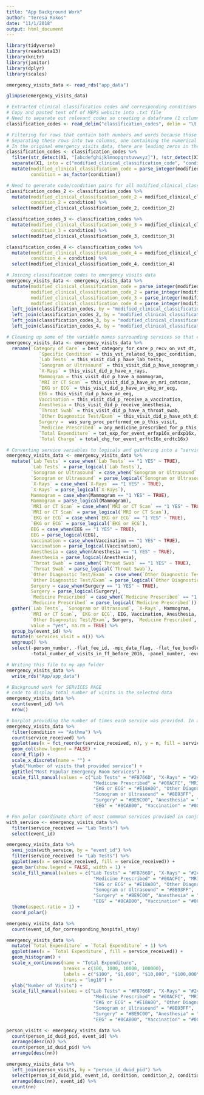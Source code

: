 ```yaml
---
title: "App Background Work"
author: "Teresa Rokos"
date: "11/1/2018"
output: html_document
---
```


```r
library(tidyverse)
library(readstata13)
library(knitr)
library(janitor)
library(dplyr)
library(scales)

emergency_visits_data <- read_rds("app_data")

glimpse(emergency_visits_data)

# Extracted clinical classification codes and corresponding conditions off MEPS website
# Copy and pasted text off of MEPS website into .txt file
# Need to separate out relevant codes so creating a dataframe (1 column) from the text file
classification_codes <- read_delim("classification_codes", delim = "\t ", col_names = FALSE)

# Filtering for rows that contain both numbers and words because those are the code/condition combos
# Separating these rows into two columns, one containing the numerical code and the other containing the condition
# In the original emergency_visits_data, there are leading zeros in the classification codes, so converting the numberical codes in both dataframes to integers so that they match (also column name for numerical codes match)
classification_codes <- classification_codes %>% 
  filter(str_detect(X1, "[abcdefghijklmnopqrstuvwxyz]"), !str_detect(X1, "Return to Top")) %>% 
  separate(X1, into = c("modified_clinical_classification_code", "condition"), sep = " ", extra = "merge") %>% 
  mutate(modified_clinical_classification_code = parse_integer(modified_clinical_classification_code),
         condition = as_factor(condition))

# Need to generate code/condition pairs for all modified_clinical_classification_code columns
classification_codes_2 <- classification_codes %>% 
  mutate(modified_clinical_classification_code_2 = modified_clinical_classification_code,
         condition_2 = condition) %>% 
  select(modified_clinical_classification_code_2, condition_2)

classification_codes_3 <- classification_codes %>% 
  mutate(modified_clinical_classification_code_3 = modified_clinical_classification_code,
         condition_3 = condition) %>% 
  select(modified_clinical_classification_code_3, condition_3)

classification_codes_4 <- classification_codes %>% 
  mutate(modified_clinical_classification_code_4 = modified_clinical_classification_code,
         condition_4 = condition) %>% 
  select(modified_clinical_classification_code_4, condition_4)

# Joining classification codes to emergency visits data
emergency_visits_data <- emergency_visits_data %>% 
  mutate(modified_clinical_classification_code = parse_integer(modified_clinical_classification_code),
         modified_clinical_classification_code_2 = parse_integer(modified_clinical_classification_code_2),
         modified_clinical_classification_code_3 = parse_integer(modified_clinical_classification_code_3),
         modified_clinical_classification_code_4 = parse_integer(modified_clinical_classification_code_4)) %>%
  left_join(classification_codes, by = "modified_clinical_classification_code") %>% 
  left_join(classification_codes_2, by = "modified_clinical_classification_code_2") %>%
  left_join(classification_codes_3, by = "modified_clinical_classification_code_3") %>%
  left_join(classification_codes_4, by = "modified_clinical_classification_code_4")

# Cleaning up some of the variable names surrounding services so that easier to use in app 
emergency_visits_data <- emergency_visits_data %>% 
  rename(`Category of Care` = best_category_for_care_p_recv_on_vst_dt, 
            `Specific Condition` = this_vst_related_to_spec_condition,
            `Lab Tests` = this_visit_did_p_have_lab_tests,
            `Sonogram or Ultrasound` = this_visit_did_p_have_sonogram_or_ultrsd,
            `X-Rays` = this_visit_did_p_have_x_rays,
            Mammogram = this_visit_did_p_have_a_mammogram,
            `MRI or CT Scan` = this_visit_did_p_have_an_mri_catscan,
            `EKG or ECG` = this_visit_did_p_have_an_ekg_or_ecg,
            EEG = this_visit_did_p_have_an_eeg,
            Vaccination = this_visit_did_p_receive_a_vaccination,
            Anesthesia = this_visit_did_p_receive_anesthesia,
            `Throat Swab` = this_visit_did_p_have_a_throat_swab,
            `Other Diagnostic Test/Exam` = this_visit_did_p_have_oth_diag_test_exam,
            Surgery =  was_surg_proc_performed_on_p_this_visit,
            `Medicine Prescribed` = any_medicine_prescribed_for_p_this_visit,
            `Total Expenditure` = tot_exp_for_event_erfxp16x_erdxp16x,
            `Total Charge` = total_chg_for_event_erftc16x_erdtc16x)

# Converting service variables to logicals and gathering into a "services" column that includes each service that was provided during a visit. Also adding a column for the number of services provided at each visit
emergency_visits_data <- emergency_visits_data %>% 
  mutate(`Lab Tests` = case_when(`Lab Tests` == "1 YES" ~ TRUE),
         `Lab Tests` = parse_logical(`Lab Tests`),
         `Sonogram or Ultrasound` = case_when(`Sonogram or Ultrasound` == "1 YES" ~ TRUE),
         `Sonogram or Ultrasound` = parse_logical(`Sonogram or Ultrasound`),
         `X-Rays` = case_when(`X-Rays` == "1 YES" ~ TRUE),
         `X-Rays` = parse_logical(`X-Rays`),
         Mammogram = case_when(Mammogram == "1 YES" ~ TRUE),
         Mammogram = parse_logical(Mammogram),
         `MRI or CT Scan` = case_when(`MRI or CT Scan` == "1 YES" ~ TRUE),
         `MRI or CT Scan` = parse_logical(`MRI or CT Scan`),
         `EKG or ECG` = case_when(`EKG or ECG` == "1 YES" ~ TRUE),
         `EKG or ECG` = parse_logical(`EKG or ECG`),
         EEG = case_when(EEG == "1 YES" ~ TRUE),
         EEG = parse_logical(EEG),
         Vaccination = case_when(Vaccination == "1 YES" ~ TRUE),
         Vaccination = parse_logical(Vaccination),
         Anesthesia = case_when(Anesthesia == "1 YES" ~ TRUE),
         Anesthesia = parse_logical(Anesthesia),
         `Throat Swab` = case_when(`Throat Swab` == "1 YES" ~ TRUE),
         `Throat Swab` = parse_logical(`Throat Swab`),
         `Other Diagnostic Test/Exam` = case_when(`Other Diagnostic Test/Exam` == "1 YES" ~ TRUE),
         `Other Diagnostic Test/Exam` = parse_logical(`Other Diagnostic Test/Exam`),
         Surgery = case_when(Surgery == "1 YES" ~ TRUE),
         Surgery = parse_logical(Surgery),
         `Medicine Prescribed` = case_when(`Medicine Prescribed` == "1 YES" ~ TRUE),
         `Medicine Prescribed` = parse_logical(`Medicine Prescribed`)) %>% 
  gather(`Lab Tests`, `Sonogram or Ultrasound`, `X-Rays`, Mammogram, 
         `MRI or CT Scan`, `EKG or ECG`, EEG, Vaccination, Anesthesia, `Throat Swab`, 
         `Other Diagnostic Test/Exam`, Surgery, `Medicine Prescribed`, key = "service_received", 
         value = "yes", na.rm = TRUE) %>% 
  group_by(event_id) %>% 
  mutate(n_services_visit = n()) %>% 
  ungroup() %>% 
  select(-person_number, -flat_fee_id, -mpc_data_flag, -flat_fee_bundle, 
         -total_number_of_visits_in_ff_before_2016, -panel_number, -event_round_number)

# Writing this file to my app folder
emergency_visits_data %>% 
  write_rds("App/app_data")
```

```r
# Background work for SERVICES PAGE
# code to display total number of visits in the selected data
emergency_visits_data %>% 
  count(event_id) %>% 
  nrow()

# barplot providing the number of times each service was provided. In app, will be able to filter by condition.
emergency_visits_data %>% 
  filter(condition == "Asthma") %>% 
  count(service_received) %>% 
  ggplot(aes(x = fct_reorder(service_received, n), y = n, fill = service_received)) +
  geom_col(show.legend = FALSE) +
  coord_flip() +
  scale_x_discrete(name = "") +
  ylab("Number of visits that provided service") +
  ggtitle("Most Popular Emergency Room Services") +
  scale_fill_manual(values = c("Lab Tests" = "#F8766D", "X-Rays" = "#24B700", 
                                "Medicine Prescribed" = "#00ACFC", "MRI or CT Scan" = "#FF65AC", 
                                "EKG or ECG" = "#E18A00", "Other Diagnostic Test/Exam" = "#00BE70", 
                                "Sonogram or Ultrasound" = "#8B93FF",
                                "Surgery" = "#BE9C00", "Anesthesia" = "#00C1AB", "Throat Swab" = "#D575FE",
                                "EEG" = "#8CAB00", "Vaccination" = "#00BBDA", "Mammogram" = "#F962DD"))

# Fun polar coordinate chart of most commmon services provided in conjunction with selected service
with_service <- emergency_visits_data %>% 
  filter(service_received == "Lab Tests") %>% 
  select(event_id)

emergency_visits_data %>% 
  semi_join(with_service, by = "event_id") %>% 
  filter(service_received != "Lab Tests") %>% 
  ggplot(aes(x = service_received, fill = service_received)) +
  geom_bar(show.legend = FALSE, width = 1) +
  scale_fill_manual(values = c("Lab Tests" = "#F8766D", "X-Rays" = "#24B700", 
                                "Medicine Prescribed" = "#00ACFC", "MRI or CT Scan" = "#FF65AC", 
                                "EKG or ECG" = "#E18A00", "Other Diagnostic Test/Exam" = "#00BE70", 
                                "Sonogram or Ultrasound" = "#8B93FF",
                                "Surgery" = "#BE9C00", "Anesthesia" = "#00C1AB", "Throat Swab" = "#D575FE",
                                "EEG" = "#8CAB00", "Vaccination" = "#00BBDA", "Mammogram" = "#F962DD")) +
  theme(aspect.ratio = 1) +
  coord_polar()
```

```r
emergency_visits_data %>% 
  count(event_id_for_corresponding_hospital_stay)

emergency_visits_data %>% 
  mutate(`Total Expenditure` = `Total Expenditure` + 1) %>% 
  ggplot(aes(x = `Total Expenditure`, fill = service_received)) +
  geom_histogram() +
  scale_x_continuous(name = "Total Expenditure", 
                     breaks = c(100, 1000, 10000, 100000), 
                     labels = c("$100", "$1,000", "$10,000", "$100,000"), 
                     trans = "log10") +
  ylab("Number of Visits") +
  scale_fill_manual(values = c("Lab Tests" = "#F8766D", "X-Rays" = "#24B700", 
                                "Medicine Prescribed" = "#00ACFC", "MRI or CT Scan" = "#FF65AC", 
                                "EKG or ECG" = "#E18A00", "Other Diagnostic Test/Exam" = "#00BE70", 
                                "Sonogram or Ultrasound" = "#8B93FF",
                                "Surgery" = "#BE9C00", "Anesthesia" = "#00C1AB", "Throat Swab" = "#D575FE",
                                "EEG" = "#8CAB00", "Vaccination" = "#00BBDA", "Mammogram" = "#F962DD"))

```

```r


person_visits <- emergency_visits_data %>% 
  count(person_id_duid_pid, event_id) %>% 
  arrange(desc(n)) %>% 
  count(person_id_duid_pid) %>% 
  arrange(desc(nn))

emergency_visits_data %>% 
  left_join(person_visits, by = "person_id_duid_pid") %>% 
  select(person_id_duid_pid, event_id, condition, condition_2, condition_3, condition_4, service_received, nn) %>% 
  arrange(desc(nn), event_id) %>% 
  count(nn)
```  


